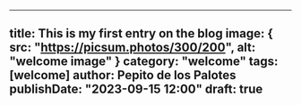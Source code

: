 ---

title: This is my first entry on the blog
image: {
    src: "https://picsum.photos/300/200",
    alt: "welcome image"
}
category: "welcome"
tags: [welcome]
author: Pepito de los Palotes
publishDate: "2023-09-15 12:00"
draft: true
---